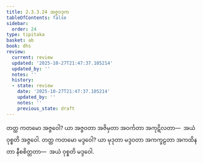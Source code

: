 ```yaml
---
title: 2.3.3.24 အဇ္ဇဝဒုက
tableOfContents: false
sidebar:
  order: 24
type: tipitaka
basket: ab
book: dhs
review:
  current: review
  updated: '2025-10-27T21:47:37.105214'
  updated_by: ''
  notes: ''
  history:
  - state: review
    date: '2025-10-27T21:47:37.105214'
    updated_by: ''
    notes: ''
    previous_state: draft
---
```



<ReviewStatus review={frontmatter.review} showDetails={true} />

<HypothesisAnnotation frontmatter={frontmatter} />

<DynamicBreadcrumb />

<Division number="1346" book="dhs" e="ch" v="29" p="260">

<Paragraph number="2051" book="dhs">
တတ္ထ ကတမော အဇ္ဇဝေါ? ယာ အဇ္ဇဝတာ အဇိမှတာ အဝင်္ကတာ အကုဋိလတာ—  အယံ ဝုစ္စတိ အဇ္ဇဝေါ.
</Paragraph>

</Division>
<Division number="1347" book="dhs" e="ch" v="29" p="260">

<Paragraph number="2052" book="dhs">
တတ္ထ ကတမော မဒ္ဒဝေါ? ယာ မုဒုတာ မဒ္ဒဝတာ အကက္ခဠတာ အကထိနတာ နီစစိတ္တတာ—  အယံ ဝုစ္စတိ မဒ္ဒဝေါ.
</Paragraph>
</Division>